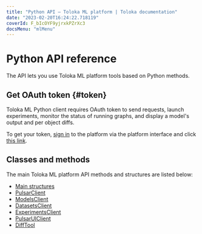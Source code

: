 ```yaml
---
title: "Python API — Toloka ML platform | Toloka documentation"
date: "2023-02-20T16:24:22.718119"
coverId: F_bIcOYF9yjrxkPZrXc3
docsMenu: "mlMenu"
---
```



# Python API reference

The API lets you use Toloka ML platform tools based on Python methods.

<PipInstall/>

## Get OAuth token {#token}

Toloka ML Python client requires OAuth token to send requests, launch experiments, monitor the status of running graphs, and display a model's output and per object diffs.

To get your token, [sign in](/docs/toloka-ml/quickstart#authorization) to the platform via the platform interface and click [this link](https://tolokamodels.tech/token).

## Classes and methods

The main Toloka ML platform API methods and structures are listed below:

* [Main structures](/docs/toloka-ml/reference/ml_platform.core.DatasetInfo/)
* [PulsarClient](/docs/toloka-ml/reference/ml_platform.client.PulsarClient/)
* [ModelsClient](/docs/toloka-ml/reference/ml_platform.models.ModelsClient/)
* [DatasetsClient](/docs/toloka-ml/reference/ml_platform.datasets.DatasetsClient/)
* [ExperimentsClient](/docs/toloka-ml/reference/ml_platform.experiments.ExperimentsClient/)
* [PulsarUIClient](/docs/toloka-ml/reference/ml_platform.ui.PulsarUIClient/)
* [DiffTool](/docs/toloka-ml/reference/ml_platform.diff_tool.DiffTool/)
